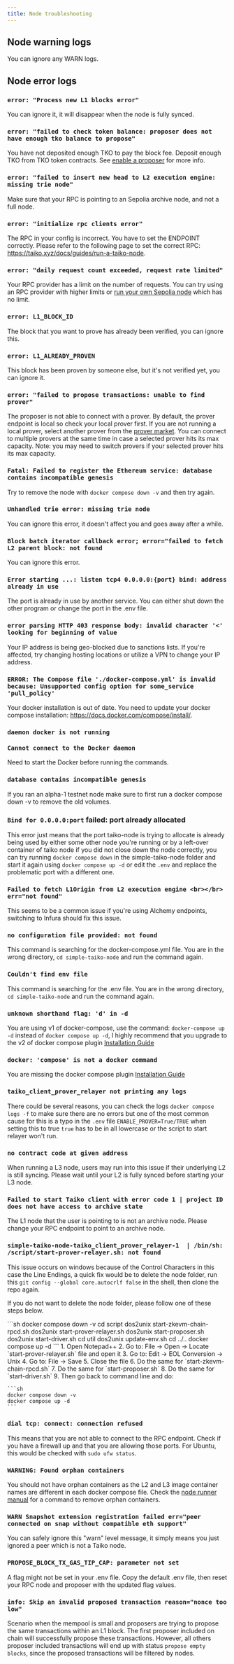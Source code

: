 ```yaml
---
title: Node troubleshooting
---
```



## Node warning logs

You can ignore any WARN logs.

## Node error logs

### `error: "Process new L1 blocks error"`

You can ignore it, it will disappear when the node is fully synced.

### `error: "failed to check token balance: proposer does not have enough tko balance to propose"`

You have not deposited enough TKO to pay the block fee. Deposit enough TKO from TKO token contracts. See [enable a proposer](/docs/guides/enable-a-proposer) for more info.

### `error: "failed to insert new head to L2 execution engine: missing trie node"`

Make sure that your RPC is pointing to an Sepolia archive node, and not a full node.

### `error: "initialize rpc clients error"`

The RPC in your config is incorrect. You have to set the ENDPOINT correctly. Please refer to the following page to set the correct RPC: https://taiko.xyz/docs/guides/run-a-taiko-node.

### `error: "daily request count exceeded, request rate limited"`

Your RPC provider has a limit on the number of requests. You can try using an RPC provider with higher limits or [run your own Sepolia node](/docs/guides/run-a-sepolia-node) which has no limit.

### `error: L1_BLOCK_ID`

The block that you want to prove has already been verified, you can ignore this.

### `error: L1_ALREADY_PROVEN`

This block has been proven by someone else, but it's not verified yet, you can ignore it.

### `error: "failed to propose transactions: unable to find prover"`

The proposer is not able to connect with a prover. By default, the prover endpoint is local so check your local prover first.
If you are not running a local prover, select another prover from the [prover market](/docs/reference/prover-market-page).
You can connect to multiple provers at the same time in case a selected prover hits its max capacity.
Note: you may need to switch provers if your selected prover hits its max capacity.

### `Fatal: Failed to register the Ethereum service: database contains incompatible genesis`

Try to remove the node with `docker compose down -v` and then try again.

### `Unhandled trie error: missing trie node`

You can ignore this error, it doesn't affect you and goes away after a while.

### `Block batch iterator callback error; error="failed to fetch L2 parent block: not found`

You can ignore this error.

### `Error starting ...: listen tcp4 0.0.0.0:{port} bind: address already in use`

The port is already in use by another service. You can either shut down the other program or change the port in the .env file.

### `error parsing HTTP 403 response body: invalid character '<' looking for beginning of value`

Your IP address is being geo-blocked due to sanctions lists. If you're affected, try changing hosting locations or utilize a VPN to change your IP address.

### `ERROR: The Compose file './docker-compose.yml' is invalid because: Unsupported config option for some_service 'pull_policy'`

Your docker installation is out of date. You need to update your docker compose installation: https://docs.docker.com/compose/install/.

### `daemon docker is not running` <br></br> `Cannot connect to the Docker daemon`

Need to start the Docker before running the commands.

### `database contains incompatible genesis`

If you ran an alpha-1 testnet node make sure to first run a docker compose down -v to remove the old volumes.

### `Bind for 0.0.0.0:port` failed: port already allocated

This error just means that the port taiko-node is trying to allocate is already being used by either some other node you're running
or by a left-over container of taiko node if you did not close down the node correctly, you can try running `docker compose down` in the simple-taiko-node folder and start it again using `docker compose up -d`
or edit the `.env` and replace the problematic port with a different one.

### `Failed to fetch L1Origin from L2 execution engine <br></br> err="not found"`

This seems to be a common issue if you're using Alchemy endpoints, switching to Infura should fix this issue.

### `no configuration file provided: not found`

This command is searching for the docker-compose.yml file. You are in the wrong directory, `cd simple-taiko-node` and run the command again.

### `Couldn't find env file`

This command is searching for the .env file. You are in the wrong directory, `cd simple-taiko-node` and run the command again.

### `unknown shorthand flag: 'd' in -d`

You are using v1 of docker-compose, use the command: `docker-compose up -d` instead of `docker compose up -d`, I highly recommend that you upgrade to the v2 of docker compose plugin [Installation Guide](https://docs.docker.com/compose/install/linux/)

### `docker: 'compose' is not a docker command`

You are missing the docker compose plugin [Installation Guide](https://docs.docker.com/compose/install/linux/)

### `taiko_client_prover_relayer not printing any logs`

There could be several reasons, you can check the logs `docker compose logs -f` to make sure there are no errors but one of the most common cause for this is a typo in the `.env` file
`ENABLE_PROVER=True/TRUE` when setting this to true `true` has to be in all lowercase or the script to start relayer won't run.

### `no contract code at given address`

When running a L3 node, users may run into this issue if their underlying L2 is still syncing. Please wait until your L2 is fully synced before starting your L3 node.

### `Failed to start Taiko client with error code 1 | project ID does not have access to archive state`

The L1 node that the user is pointing to is not an archive node. Please change your RPC endpoint to point to an archive node.

### `simple-taiko-node-taiko_client_prover_relayer-1  | /bin/sh: /script/start-prover-relayer.sh: not found`

This issue occurs on windows because of the Control Characters in this case the Line Endings, a quick fix would be to delete the node folder, run this `git config --global core.autocrlf false` in the shell, then clone the repo again.

If you do not want to delete the node folder, please follow one of these steps below.

<Tabs>
  <TabItem label="Command line">
    ```sh
      docker compose down -v
      cd script
      dos2unix start-zkevm-chain-rpcd.sh
      dos2unix start-prover-relayer.sh
      dos2unix start-proposer.sh
      dos2unix start-driver.sh
      cd util
      dos2unix update-env.sh
      cd ../..
      docker compose up -d
    ```
  </TabItem>
  <TabItem label="Notepad">
    1. Open Notepad++
    2. Go to: File -> Open -> Locate `start-prover-relayer.sh` file and open it
    3. Go to: Edit -> EOL Conversion -> Unix
    4. Go to: File -> Save
    5. Close the file
    6. Do the same for `start-zkevm-chain-rpcd.sh`
    7. Do the same for `start-proposer.sh`
    8. Do the same for `start-driver.sh`
    9. Then go back to command line and do:

    ```sh
    docker compose down -v
    docker compose up -d
    ```
  </TabItem>
</Tabs>

### `dial tcp: connect: connection refused`

This means that you are not able to connect to the RPC endpoint. Check if you have a firewall up and that you are allowing those ports. For Ubuntu, this would be checked with `sudo ufw status`.

### `WARNING: Found orphan containers`

You should not have orphan containers as the L2 and L3 image container names are different in each docker compose file. Check the [node runner manual](/docs/manuals/node-runner-manual) for a command to remove orphan containers.

### `WARN Snapshot extension registration failed err="peer connected on snap without compatible eth support"`

You can safely ignore this "warn" level message, it simply means you just ignored a peer which is not a Taiko node.

### `PROPOSE_BLOCK_TX_GAS_TIP_CAP: parameter not set`

A flag might not be set in your .env file.
Copy the default .env file, then reset your RPC node and proposer with the updated flag values.

### `info: Skip an invalid proposed transaction reason="nonce too low"`

Scenario when the mempool is small and proposers are trying to propose the same transactions within an L1 block.
The first proposer included on chain will successfully propose these transactions.
However, all others proposer included transactions will end up with status `propose empty blocks`,
since the proposed transactions will be filtered by nodes.
